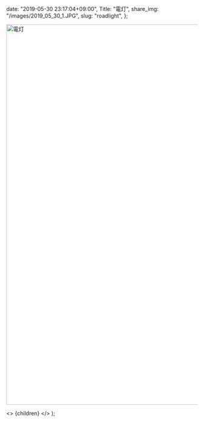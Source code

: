 
  date: "2019-05-30 23:17:04+09:00",
  Title: "電灯",
  share_img: "/images/2019_05_30_1.JPG",
  slug: "roadlight",
};

<img src="/images/2019_05_30_1.JPG" alt="電灯" width="1500" height="1000" />

  <>
    <Head>
      <title>{meta.Title} | 異郷好実</title>
    </Head>
    <PostLayout meta={meta}>{children}</PostLayout>
  </>
);
